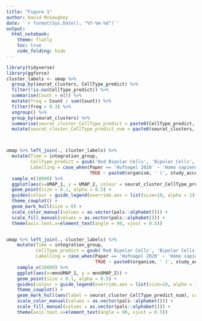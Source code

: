 ```yaml
---
title: "Figure 1"
author: David McGaughey
date: '`r format(Sys.Date(), "%Y-%m-%d")`'
output: 
  html_notebook:
    theme: flatly
    toc: true
    code_folding: hide
---
```

```r
library(tidyverse)
library(ggforce)
cluster_labels <- umap %>% 
  group_by(seurat_clusters, CellType_predict) %>% 
  filter(!is.na(CellType_predict)) %>% 
  summarise(Count = n()) %>% 
  mutate(freq = Count / sum(Count)) %>% 
  filter(freq > 0.3) %>% 
  ungroup() %>% 
  group_by(seurat_clusters) %>% 
  summarise(seurat_cluster_CellType_predict = paste0(CellType_predict, collapse = ', ')) %>% 
  mutate(seurat_cluster_CellType_predict_num = paste0(seurat_clusters, ' (', seurat_cluster_CellType_predict, ')'))



umap %>% left_join(., cluster_labels) %>% 
  mutate(Time = integration_group,
         CellType_predict = gsub('Rod Bipolar Cells', 'Bipolar Cells', CellType_predict), 
         Labelling = case_when(Paper == 'Hufnagel 2020' ~ 'Homo sapiens (Stem) (Hufnagel 2020)',
                               TRUE ~ paste0(organism, ' (', study_accession, ')'))) %>% 
  sample_n(10000) %>% 
  ggplot(aes(x=UMAP_1, y = UMAP_2, colour = seurat_cluster_CellType_predict_num, label = seurat_cluster_CellType_predict_num)) + 
  geom_point(size = 0.1, alpha = 0.5) + 
  guides(colour = guide_legend(override.aes = list(size=10, alpha = 1))) + 
  theme_cowplot() + 
  geom_mark_hull(size = 0) +
  scale_color_manual(values = as.vector(pals::alphabet())) + 
  scale_fill_manual(values = as.vector(pals::alphabet())) + 
  theme(axis.text.x=element_text(angle = 90, vjust = 0.5))


umap %>% left_join(., cluster_labels) %>% 
    mutate(Time = integration_group,
           CellType_predict = gsub('Rod Bipolar Cells', 'Bipolar Cells', CellType_predict), 
           Labelling = case_when(Paper == 'Hufnagel 2020' ~ 'Homo sapiens (Stem) (Hufnagel 2020)',
                                 TRUE ~ paste0(organism, ' (', study_accession, ')'))) %>% 
    sample_n(10000) %>% 
    ggplot(aes(x=mnnUMAP_1, y = mnnUMAP_2)) + 
    geom_point(size = 0.1, alpha = 0.5) + 
    guides(colour = guide_legend(override.aes = list(size=10, alpha = 1))) + 
    theme_cowplot() + 
    geom_mark_hull(aes(label = seurat_cluster_CellType_predict_num), concavity = 5) +
    scale_color_manual(values = as.vector(pals::alphabet())) + 
    scale_fill_manual(values = as.vector(pals::alphabet())) + 
    theme(axis.text.x=element_text(angle = 90, vjust = 0.5))
```

